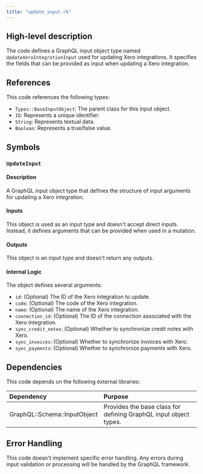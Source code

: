 ```yaml
---
title: "update_input.rb"
---
```


## High-level description
The code defines a GraphQL input object type named `UpdateXeroIntegrationInput` used for updating Xero integrations. It specifies the fields that can be provided as input when updating a Xero integration.

## References
This code references the following types:

* `Types::BaseInputObject`: The parent class for this input object.
* `ID`: Represents a unique identifier.
* `String`: Represents textual data.
* `Boolean`: Represents a true/false value.

## Symbols

### `UpdateInput`
#### Description
A GraphQL input object type that defines the structure of input arguments for updating a Xero integration.

#### Inputs
This object is used as an input type and doesn't accept direct inputs. Instead, it defines arguments that can be provided when used in a mutation.

#### Outputs
This object is an input type and doesn't return any outputs.

#### Internal Logic
The object defines several arguments:

* `id`: (Optional) The ID of the Xero integration to update.
* `code`: (Optional) The code of the Xero integration.
* `name`: (Optional) The name of the Xero integration.
* `connection_id`: (Optional) The ID of the connection associated with the Xero integration.
* `sync_credit_notes`: (Optional) Whether to synchronize credit notes with Xero.
* `sync_invoices`: (Optional) Whether to synchronize invoices with Xero.
* `sync_payments`: (Optional) Whether to synchronize payments with Xero.

## Dependencies
This code depends on the following external libraries:

| Dependency | Purpose |
|:-----------|:--------|
| GraphQL::Schema::InputObject | Provides the base class for defining GraphQL input object types. |

## Error Handling
This code doesn't implement specific error handling. Any errors during input validation or processing will be handled by the GraphQL framework.
